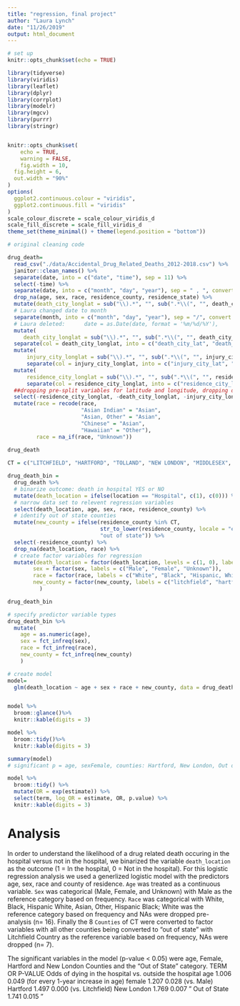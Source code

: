 ```yaml
---
title: "regression, final project"
author: "Laura Lynch"
date: "11/26/2019"
output: html_document
---
```


```r
# set up
knitr::opts_chunk$set(echo = TRUE)

library(tidyverse)
library(viridis)
library(leaflet)
library(dplyr)
library(corrplot)
library(modelr)
library(mgcv)
library(purrr)
library(stringr)


knitr::opts_chunk$set(
	echo = TRUE,
	warning = FALSE,
	fig.width = 10, 
  fig.height = 6,
  out.width = "90%"
)
options(
  ggplot2.continuous.colour = "viridis",
  ggplot2.continuous.fill = "viridis"
)
scale_colour_discrete = scale_colour_viridis_d
scale_fill_discrete = scale_fill_viridis_d
theme_set(theme_minimal() + theme(legend.position = "bottom"))
```

```r
# original cleaning code

drug_death=
  read_csv("./data/Accidental_Drug_Related_Deaths_2012-2018.csv") %>%
  janitor::clean_names() %>%
  separate(date, into = c("date", "time"), sep = 11) %>%
  select(-time) %>%
  separate(date, into = c("month", "day", "year"), sep = " , ", convert = TRUE) %>%
  drop_na(age, sex, race, residence_county, residence_state) %>%
  mutate(death_city_longlat = sub("\\).*", "", sub(".*\\(", "", death_city_geo))) %>%
  # Laura changed date to month
  separate(month, into = c("month", "day", "year"), sep = "/", convert = TRUE, remove = FALSE) %>%
  # Laura deleted:      date = as.Date(date, format = '%m/%d/%Y'), 
  mutate(
     death_city_longlat = sub("\\).*", "", sub(".*\\(", "", death_city_geo))  ) %>% 
  separate(col = death_city_longlat, into = c("death_city_lat", "death_city_long"), sep = "," ,remove = FALSE) %>%
  mutate(
      injury_city_longlat = sub("\\).*", "", sub(".*\\(", "", injury_city_geo))  ) %>% 
      separate(col = injury_city_longlat, into = c("injury_city_lat", "injury_city_long"), sep = "," ,remove = FALSE) %>%
  mutate(
      residence_city_longlat = sub("\\).*", "", sub(".*\\(", "", residence_city_geo))  ) %>% 
      separate(col = residence_city_longlat, into = c("residence_city_lat", "residence_city_long"), sep = "," ,remove = FALSE) %>%
  ##dropping pre-split variables for latitude and longitude, dropping date_type because it is uninformative for this analysis 
  select(-residence_city_longlat, -death_city_longlat, -injury_city_longlat, -residence_city_geo, -injury_city_geo, -death_city_geo, -mannerof_death, -date_type) %>%
  mutate(race = recode(race,
                       "Asian Indian" = "Asian",
                       "Asian, Other" = "Asian",
                       "Chinese" = "Asian",
                       "Hawaiian" = "Other"),
         race = na_if(race, "Unknown")) 
  
drug_death
```

```r
CT = c("LITCHFIELD", "HARTFORD", "TOLLAND", "NEW LONDON", "MIDDLESEX", "NEW HAVEN", "WINDHAM", "FAIRFIELD")

drug_death_bin =
  drug_death %>%
  # binarize outcome: death in hospital YES or NO
  mutate(death_location = ifelse(location == "Hospital", c(1), c(0))) %>%
  # narrow data set to relevent regression variables
  select(death_location, age, sex, race, residence_county) %>%
  # identify out of state counties
  mutate(new_county = ifelse(residence_county %in% CT,
                             str_to_lower(residence_county, locale = "en"),
                             "out of state")) %>%
  select(-residence_county) %>%
  drop_na(death_location, race) %>%
  # create factor variables for regression
  mutate(death_location = factor(death_location, levels = c(1, 0), labels = c("In hospital", "Outside hospital")),
        sex = factor(sex, labels = c("Male", "Female", "Unknown")),
        race = factor(race, labels = c("White", "Black", "Hispanic, White", "Asian", "Other", "Hispanic, Black")),
        new_county = factor(new_county, labels = c("litchfield", "hartford", "tolland", "new london", "middlesex", "new haven", "windham", "fairfield", "out of state"))
          ) 

drug_death_bin
```

```r
# specify predictor variable types
drug_death_bin %>%  
  mutate(
    age = as.numeric(age),
    sex = fct_infreq(sex),
    race = fct_infreq(race),
    new_county = fct_infreq(new_county)
    )

# create model
model=
  glm(death_location ~ age + sex + race + new_county, data = drug_death_bin, family = "binomial") 


model %>%
  broom::glance()%>% 
  knitr::kable(digits = 3)

model %>%
  broom::tidy()%>% 
  knitr::kable(digits = 3)

summary(model)
# significant p = age, sexFemale, counties: Hartford, New London, Out of State

model %>% 
  broom::tidy() %>% 
  mutate(OR = exp(estimate)) %>%
  select(term, log_OR = estimate, OR, p.value) %>% 
  knitr::kable(digits = 3)
```

# Analysis

In order to understand the likelihood of a drug related death occuring in the hospital versus not in the hospital, we binarized the variable `death_location` as the outcome (1 = In the hospital, 0 = Not in the hospital). For this logistic regression analysis we used a generlized logistic model with the predictors age, sex, race and county of residence. `Age` was treated as a continuous variable. `Sex` was categorical (Male, Female, and Unknown) with Male as the reference category based on frequency. `Race` was categorical with White, Black, Hispanic White, Asian, Other, Hispanic Black; White was the reference category based on frequency and NAs were dropped pre-analysis (n= 16). Finally the 8 `Counties` of CT were converted to factor variables with all other counties being converted to "out of state" with Litchfield Country as the reference variable based on frequency, NAs were dropped (n= 7).

The significant variables in the model (p-value < 0.05) were  age, Female, Hartford and New London Counties and the  "Out of State" category.
TERM          OR      P-VALUE Odds of dying in the hospital vs. outside the hospital
age           1.006   0.049   (for every 1-year increase in age)
female        1.207   0.028   (vs. Male)
Hartford      1.497   0.000   (vs. Litchfield)
New London    1.769   0.007   "
Out of State  1.741   0.015   "
